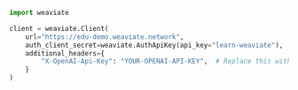 
<Tabs groupId="languages">
<TabItem value="py" label="Python">

```python
import weaviate

client = weaviate.Client(
    url="https://edu-demo.weaviate.network",
    auth_client_secret=weaviate.AuthApiKey(api_key="learn-weaviate"),  # A read-only API Key for the Weaviate instance
    additional_headers={
        "X-OpenAI-Api-Key": "YOUR-OPENAI-API-KEY",  # Replace this with YOUR OpenAI API key
    }
)
```
</TabItem>
</Tabs>